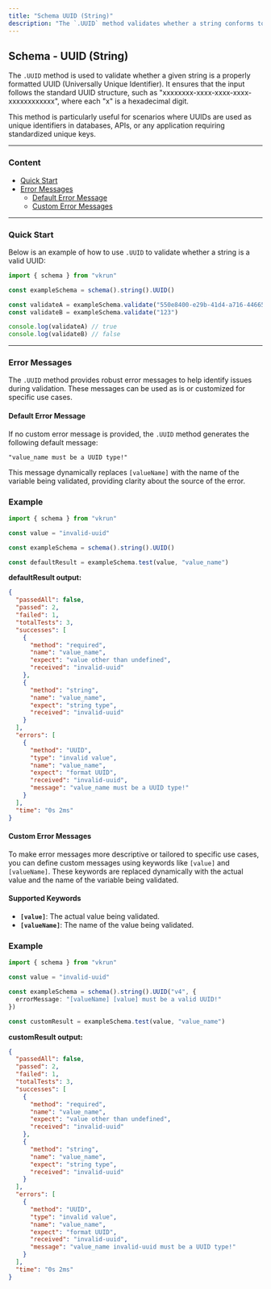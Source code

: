 ```yaml
---
title: "Schema UUID (String)"
description: "The `.UUID` method validates whether a string conforms to the standard UUID (Universally Unique Identifier) format. It ensures that the input follows the hexadecimal structure, such as `xxxxxxxx-xxxx-xxxx-xxxx-xxxxxxxxxxxx`. This method is essential for scenarios requiring unique and standardized identifiers, like database keys or API tokens."
---
```


## Schema - UUID (String)

The `.UUID` method is used to validate whether a given string is a properly formatted UUID (Universally Unique Identifier). It ensures that the input follows the standard UUID structure, such as "xxxxxxxx-xxxx-xxxx-xxxx-xxxxxxxxxxxx", where each "x" is a hexadecimal digit.

This method is particularly useful for scenarios where UUIDs are used as unique identifiers in databases, APIs, or any application requiring standardized unique keys.

---

### Content

- [Quick Start](#quick-start)
- [Error Messages](#error-messages)
  - [Default Error Message](#default-error-message)
  - [Custom Error Messages](#custom-error-messages)

---

### Quick Start

Below is an example of how to use `.UUID` to validate whether a string is a valid UUID:

```ts
import { schema } from "vkrun"

const exampleSchema = schema().string().UUID()

const validateA = exampleSchema.validate("550e8400-e29b-41d4-a716-446655440000")
const validateB = exampleSchema.validate("123")

console.log(validateA) // true
console.log(validateB) // false
```

---

### Error Messages

The `.UUID` method provides robust error messages to help identify issues during validation. These messages can be used as is or customized for specific use cases.

#### Default Error Message

If no custom error message is provided, the `.UUID` method generates the following default message:

```
"value_name must be a UUID type!"
```

This message dynamically replaces `[valueName]` with the name of the variable being validated, providing clarity about the source of the error.

### Example

```ts
import { schema } from "vkrun"

const value = "invalid-uuid"

const exampleSchema = schema().string().UUID()

const defaultResult = exampleSchema.test(value, "value_name")
```

**defaultResult output:**

```json
{
  "passedAll": false,
  "passed": 2,
  "failed": 1,
  "totalTests": 3,
  "successes": [
    {
      "method": "required",
      "name": "value_name",
      "expect": "value other than undefined",
      "received": "invalid-uuid"
    },
    {
      "method": "string",
      "name": "value_name",
      "expect": "string type",
      "received": "invalid-uuid"
    }
  ],
  "errors": [
    {
      "method": "UUID",
      "type": "invalid value",
      "name": "value_name",
      "expect": "format UUID",
      "received": "invalid-uuid",
      "message": "value_name must be a UUID type!"
    }
  ],
  "time": "0s 2ms"
}
```

#### Custom Error Messages

To make error messages more descriptive or tailored to specific use cases, you can define custom messages using keywords like `[value]` and `[valueName]`. These keywords are replaced dynamically with the actual value and the name of the variable being validated.

#### Supported Keywords

- **`[value]`**: The actual value being validated.
- **`[valueName]`**: The name of the value being validated.

### Example

```ts
import { schema } from "vkrun"

const value = "invalid-uuid"

const exampleSchema = schema().string().UUID("v4", {
  errorMessage: "[valueName] [value] must be a valid UUID!"
})

const customResult = exampleSchema.test(value, "value_name")
```

**customResult output:**

```json
{
  "passedAll": false,
  "passed": 2,
  "failed": 1,
  "totalTests": 3,
  "successes": [
    {
      "method": "required",
      "name": "value_name",
      "expect": "value other than undefined",
      "received": "invalid-uuid"
    },
    {
      "method": "string",
      "name": "value_name",
      "expect": "string type",
      "received": "invalid-uuid"
    }
  ],
  "errors": [
    {
      "method": "UUID",
      "type": "invalid value",
      "name": "value_name",
      "expect": "format UUID",
      "received": "invalid-uuid",
      "message": "value_name invalid-uuid must be a UUID type!"
    }
  ],
  "time": "0s 2ms"
}
```
